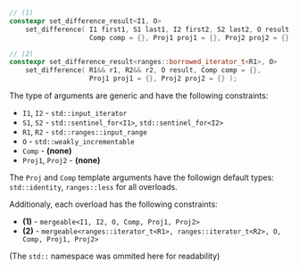 ```cpp
// (1)
constexpr set_difference_result<I1, O>
    set_difference( I1 first1, S1 last1, I2 first2, S2 last2, O result,
                    Comp comp = {}, Proj1 proj1 = {}, Proj2 proj2 = {} );

// (2)
constexpr set_difference_result<ranges::borrowed_iterator_t<R1>, O>
    set_difference( R1&& r1, R2&& r2, O result, Comp comp = {},
                    Proj1 proj1 = {}, Proj2 proj2 = {} );
```

The type of arguments are generic and have the following constraints:
- `I1`, `I2` - `std::input_iterator`
- `S1`, `S2` - `std::sentinel_for<I1>`, `std::sentinel_for<I2>`
- `R1`, `R2` - `std::ranges::input_range`
- `O` - `std::weakly_incrementable`
- `Comp` - **(none)**
- `Proj1`, `Proj2` - **(none)**

The `Proj` and `Comp` template arguments have the followign default types: `std::identity`, `ranges::less` for all overloads.

Additionaly, each overload has the following constraints:
  - **(1)** - `mergeable<I1, I2, O, Comp, Proj1, Proj2>`
  - **(2)** - `mergeable<ranges::iterator_t<R1>, ranges::iterator_t<R2>, O, Comp, Proj1, Proj2>`

(The `std::` namespace was ommited here for readability)
